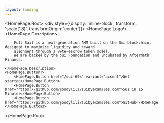 ```yaml
---
layout: landing
---
```





<HomePage.Root>
    <div style={{display: 'inline-block', transform: 'scale(1.8)', transformOrigin: 'center'}}>
        <HomePage.Logo/>
    </div>
    <HomePage.Description>

        Full Sail is a next-generation AMM built on the Sui blockchain, designed to maximize liquidity and reward
        alignment through a vote-escrow token model.
        We are backed by the Sui Foundation and incubated by Aftermath Finance.

    </HomePage.Description>
    <HomePage.Buttons>
        <HomePage.Button href="/sui-60s" variant="accent">Get started</HomePage.Button>
        <HomePage.Button href="https://github.com/goodylili/suibyexamples.com">Sui in 15 Minutes</HomePage.Button>
        <HomePage.Button href="https://github.com/goodylili/suibyexamples.com">GitHub</HomePage.Button>
    </HomePage.Buttons>
</HomePage.Root>



